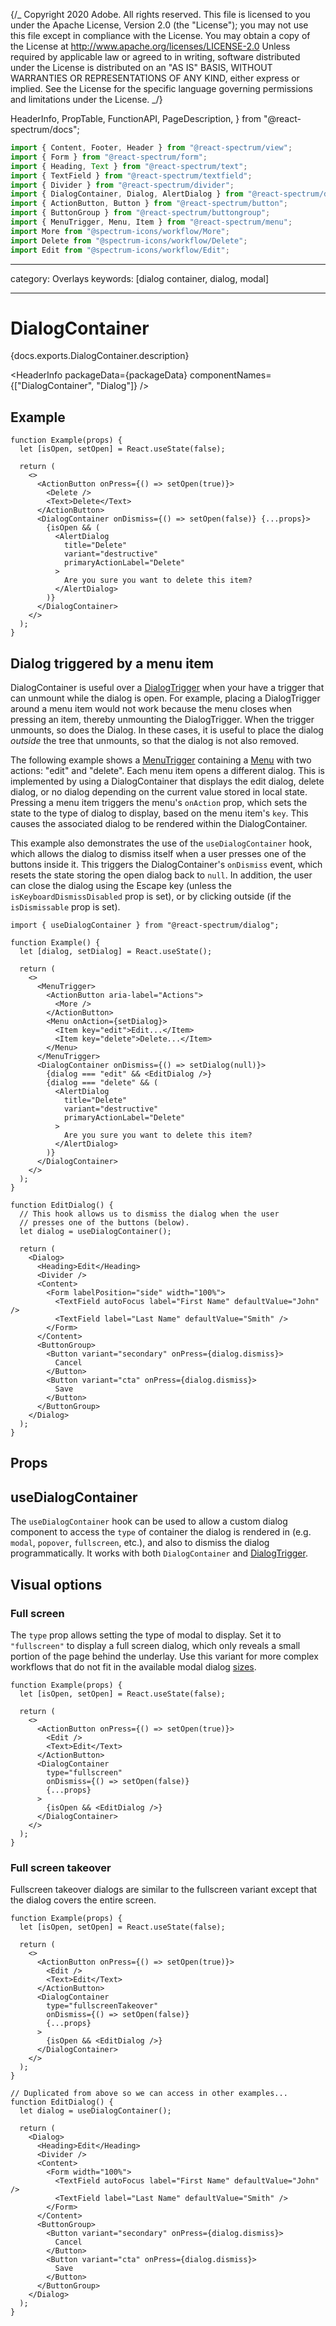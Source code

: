 {/_ Copyright 2020 Adobe. All rights reserved.
This file is licensed to you under the Apache License, Version 2.0 (the "License");
you may not use this file except in compliance with the License. You may obtain a copy
of the License at http://www.apache.org/licenses/LICENSE-2.0
Unless required by applicable law or agreed to in writing, software distributed under
the License is distributed on an "AS IS" BASIS, WITHOUT WARRANTIES OR REPRESENTATIONS
OF ANY KIND, either express or implied. See the License for the specific language
governing permissions and limitations under the License. _/}


  HeaderInfo,
  PropTable,
  FunctionAPI,
  PageDescription,
} from "@react-spectrum/docs";

```jsx import
import { Content, Footer, Header } from "@react-spectrum/view";
import { Form } from "@react-spectrum/form";
import { Heading, Text } from "@react-spectrum/text";
import { TextField } from "@react-spectrum/textfield";
import { Divider } from "@react-spectrum/divider";
import { DialogContainer, Dialog, AlertDialog } from "@react-spectrum/dialog";
import { ActionButton, Button } from "@react-spectrum/button";
import { ButtonGroup } from "@react-spectrum/buttongroup";
import { MenuTrigger, Menu, Item } from "@react-spectrum/menu";
import More from "@spectrum-icons/workflow/More";
import Delete from "@spectrum-icons/workflow/Delete";
import Edit from "@spectrum-icons/workflow/Edit";
```

---

category: Overlays
keywords: [dialog container, dialog, modal]

---

# DialogContainer

<PageDescription>{docs.exports.DialogContainer.description}</PageDescription>

<HeaderInfo
  packageData={packageData}
  componentNames={["DialogContainer", "Dialog"]}
/>

## Example

```tsx example
function Example(props) {
  let [isOpen, setOpen] = React.useState(false);

  return (
    <>
      <ActionButton onPress={() => setOpen(true)}>
        <Delete />
        <Text>Delete</Text>
      </ActionButton>
      <DialogContainer onDismiss={() => setOpen(false)} {...props}>
        {isOpen && (
          <AlertDialog
            title="Delete"
            variant="destructive"
            primaryActionLabel="Delete"
          >
            Are you sure you want to delete this item?
          </AlertDialog>
        )}
      </DialogContainer>
    </>
  );
}
```

## Dialog triggered by a menu item

DialogContainer is useful over a [DialogTrigger](DialogTrigger.html) when your have a trigger that can unmount while the dialog is
open. For example, placing a DialogTrigger around a menu item would not work because the menu closes when pressing an item, thereby
unmounting the DialogTrigger. When the trigger unmounts, so does the Dialog. In these cases, it is useful to place the dialog _outside_
the tree that unmounts, so that the dialog is not also removed.

The following example shows a [MenuTrigger](MenuTrigger.html) containing a [Menu](Menu.html) with two actions: "edit" and "delete".
Each menu item opens a different dialog. This is implemented by using a DialogContainer that displays the edit dialog,
delete dialog, or no dialog depending on the current value stored in local state. Pressing a menu item triggers the menu's
`onAction` prop, which sets the state to the type of dialog to display, based on the menu item's `key`. This causes the associated
dialog to be rendered within the DialogContainer.

This example also demonstrates the use of the `useDialogContainer` hook, which allows the dialog to dismiss itself when a user
presses one of the buttons inside it. This triggers the DialogContainer's `onDismiss` event, which resets the state storing the
open dialog back to `null`. In addition, the user can close the dialog using the <Keyboard>Escape</Keyboard> key (unless the
`isKeyboardDismissDisabled` prop is set), or by clicking outside (if the `isDismissable` prop is set).

```tsx example
import { useDialogContainer } from "@react-spectrum/dialog";

function Example() {
  let [dialog, setDialog] = React.useState();

  return (
    <>
      <MenuTrigger>
        <ActionButton aria-label="Actions">
          <More />
        </ActionButton>
        <Menu onAction={setDialog}>
          <Item key="edit">Edit...</Item>
          <Item key="delete">Delete...</Item>
        </Menu>
      </MenuTrigger>
      <DialogContainer onDismiss={() => setDialog(null)}>
        {dialog === "edit" && <EditDialog />}
        {dialog === "delete" && (
          <AlertDialog
            title="Delete"
            variant="destructive"
            primaryActionLabel="Delete"
          >
            Are you sure you want to delete this item?
          </AlertDialog>
        )}
      </DialogContainer>
    </>
  );
}

function EditDialog() {
  // This hook allows us to dismiss the dialog when the user
  // presses one of the buttons (below).
  let dialog = useDialogContainer();

  return (
    <Dialog>
      <Heading>Edit</Heading>
      <Divider />
      <Content>
        <Form labelPosition="side" width="100%">
          <TextField autoFocus label="First Name" defaultValue="John" />
          <TextField label="Last Name" defaultValue="Smith" />
        </Form>
      </Content>
      <ButtonGroup>
        <Button variant="secondary" onPress={dialog.dismiss}>
          Cancel
        </Button>
        <Button variant="cta" onPress={dialog.dismiss}>
          Save
        </Button>
      </ButtonGroup>
    </Dialog>
  );
}
```

## Props

<PropTable component={docs.exports.DialogContainer} links={docs.links} />

## useDialogContainer

The `useDialogContainer` hook can be used to allow a custom dialog component to access the `type` of container
the dialog is rendered in (e.g. `modal`, `popover`, `fullscreen`, etc.), and also to dismiss the dialog
programmatically. It works with both `DialogContainer` and [DialogTrigger](DialogTrigger.html).

<FunctionAPI function={docs.exports.useDialogContainer} links={docs.links} />

## Visual options

### Full screen

The `type` prop allows setting the type of modal to display. Set it to `"fullscreen"` to display a full screen dialog, which
only reveals a small portion of the page behind the underlay. Use this variant for more complex workflows that do not fit in
the available modal dialog [sizes](Dialog.html#size).

```tsx example
function Example(props) {
  let [isOpen, setOpen] = React.useState(false);

  return (
    <>
      <ActionButton onPress={() => setOpen(true)}>
        <Edit />
        <Text>Edit</Text>
      </ActionButton>
      <DialogContainer
        type="fullscreen"
        onDismiss={() => setOpen(false)}
        {...props}
      >
        {isOpen && <EditDialog />}
      </DialogContainer>
    </>
  );
}
```

### Full screen takeover

Fullscreen takeover dialogs are similar to the fullscreen variant except that the dialog covers the entire screen.

```tsx example
function Example(props) {
  let [isOpen, setOpen] = React.useState(false);

  return (
    <>
      <ActionButton onPress={() => setOpen(true)}>
        <Edit />
        <Text>Edit</Text>
      </ActionButton>
      <DialogContainer
        type="fullscreenTakeover"
        onDismiss={() => setOpen(false)}
        {...props}
      >
        {isOpen && <EditDialog />}
      </DialogContainer>
    </>
  );
}
```

```tsx import
// Duplicated from above so we can access in other examples...
function EditDialog() {
  let dialog = useDialogContainer();

  return (
    <Dialog>
      <Heading>Edit</Heading>
      <Divider />
      <Content>
        <Form width="100%">
          <TextField autoFocus label="First Name" defaultValue="John" />
          <TextField label="Last Name" defaultValue="Smith" />
        </Form>
      </Content>
      <ButtonGroup>
        <Button variant="secondary" onPress={dialog.dismiss}>
          Cancel
        </Button>
        <Button variant="cta" onPress={dialog.dismiss}>
          Save
        </Button>
      </ButtonGroup>
    </Dialog>
  );
}
```
